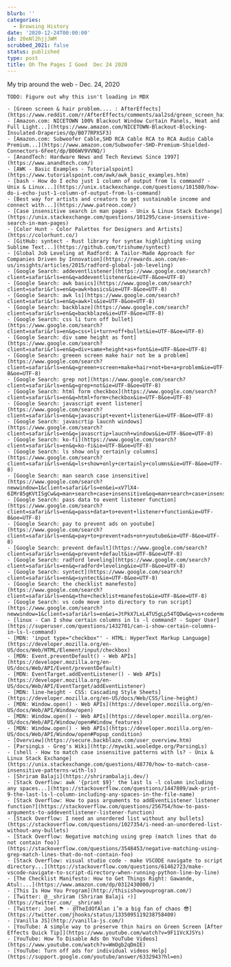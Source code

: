 ```yaml
---
blurb: ''
categories:
  - Browsing History
date: '2020-12-24T00:00:00'
id: 20eNl2hjjJWM
scrubbed_2021: false
status: published
type: post
title: Oh The Pages I Goed  Dec 24 2020
---
```


My trip around the web - Dec. 24, 2020

```
TODO: Figure out why this isn't loading in MDX

- [Green screen & hair problem.... : AfterEffects](https://www.reddit.com/r/AfterEffects/comments/aal2sd/green_screen_hair_problem/)
- [Amazon.com: NICETOWN 100% Blackout Window Curtain Panels, Heat and Full Light...](https://www.amazon.com/NICETOWN-Blackout-Blocking-Insulated-Draperies/dp/B077RPXSF3)
- [Amazon.com: Subwoofer Cable,SHD RCA Cable RCA to RCA Audio Cable Premium...](https://www.amazon.com/Subwoofer-SHD-Premium-Shielded-Connectors-6Feet/dp/B06WV9VVNQ/)
- [AnandTech: Hardware News and Tech Reviews Since 1997](https://www.anandtech.com/)
- [AWK - Basic Examples - Tutorialspoint](https://www.tutorialspoint.com/awk/awk_basic_examples.htm)
- [bash - How do I echo just 1 column of output from ls command? - Unix & Linux...](https://unix.stackexchange.com/questions/101580/how-do-i-echo-just-1-column-of-output-from-ls-command)
- [Best way for artists and creators to get sustainable income and connect with...](https://www.patreon.com/)
- [Case insensitive search in man pages - Unix & Linux Stack Exchange](https://unix.stackexchange.com/questions/101295/case-insensitive-search-in-man-pages)
- [Color Hunt - Color Palettes for Designers and Artists](https://colorhunt.co/)
- [GitHub: syntect - Rust library for syntax highlighting using Sublime Text...](https://github.com/trishume/syntect)
- [Global Job Leveling at Radford: A Tailor-Made Approach for Companies Driven by Innovation](https://rewards.aon.com/en-us/insights/articles/2015/radford-global-job-leveling)
- [Google Search: addeventlistener](https://www.google.com/search?client=safari&rls=en&q=addeventlistener&ie=UTF-8&oe=UTF-8)
- [Google Search: awk basics](https://www.google.com/search?client=safari&rls=en&q=awk+basics&ie=UTF-8&oe=UTF-8)
- [Google Search: awk ls](https://www.google.com/search?client=safari&rls=en&q=awk+ls&ie=UTF-8&oe=UTF-8)
- [Google Search: backblaze](https://www.google.com/search?client=safari&rls=en&q=backblaze&ie=UTF-8&oe=UTF-8)
- [Google Search: css li turn off bullet](https://www.google.com/search?client=safari&rls=en&q=css+li+turn+off+bullet&ie=UTF-8&oe=UTF-8)
- [Google Search: div same height as font](https://www.google.com/search?client=safari&rls=en&q=div+same+height+as+font&ie=UTF-8&oe=UTF-8)
- [Google Search: greeen screen make hair not be a problem](https://www.google.com/search?client=safari&rls=en&q=greeen+screen+make+hair+not+be+a+problem&ie=UTF-8&oe=UTF-8)
- [Google Search: grep not](https://www.google.com/search?client=safari&rls=en&q=grep+not&ie=UTF-8&oe=UTF-8)
- [Google Search: html form checkbox](https://www.google.com/search?client=safari&rls=en&q=html+form+checkbox&ie=UTF-8&oe=UTF-8)
- [Google Search: javascript event listener](https://www.google.com/search?client=safari&rls=en&q=javascript+event+listener&ie=UTF-8&oe=UTF-8)
- [Google Search: javascrtip laucnh windows](https://www.google.com/search?client=safari&rls=en&q=javascrtip+laucnh+windows&ie=UTF-8&oe=UTF-8)
- [Google Search: ko-fi](https://www.google.com/search?client=safari&rls=en&q=ko-fi&ie=UTF-8&oe=UTF-8)
- [Google Search: ls show only certainly columns](https://www.google.com/search?client=safari&rls=en&q=ls+show+only+certainly+columns&ie=UTF-8&oe=UTF-8)
- [Google Search: man search case insensitive](https://www.google.com/search?newwindow=1&client=safari&rls=en&ei=xV7lX4-6IMr85gKVtISgCw&q=man+search+case+insensitive&oq=man+search+case+insensitive)
- [Google Search: pass data to event listener function](https://www.google.com/search?client=safari&rls=en&q=pass+data+to+event+listener+function&ie=UTF-8&oe=UTF-8)
- [Google Search: pay to prevent ads on youtube](https://www.google.com/search?client=safari&rls=en&q=pay+to+prevent+ads+on+youtube&ie=UTF-8&oe=UTF-8)
- [Google Search: prevent default](https://www.google.com/search?client=safari&rls=en&q=prevent+default&ie=UTF-8&oe=UTF-8)
- [Google Search: radford leveling](https://www.google.com/search?client=safari&rls=en&q=radford+leveling&ie=UTF-8&oe=UTF-8)
- [Google Search: syntect](https://www.google.com/search?client=safari&rls=en&q=syntect&ie=UTF-8&oe=UTF-8)
- [Google Search: the checklist manefesto](https://www.google.com/search?client=safari&rls=en&q=the+checklist+manefesto&ie=UTF-8&oe=UTF-8)
- [Google Search: vs code move into directory to run script](https://www.google.com/search?newwindow=1&client=safari&rls=en&ei=JtPkX7LxL4TU5gLp54TQDw&q=vs+code+move+into+directory+to+run+script&oq=vs+code+move+into+directory+to+run+script)
- [linux - Can I show certain columns in ls -l command? - Super User](https://superuser.com/questions/1432701/can-i-show-certain-columns-in-ls-l-command)
- [MDN: 'input type="checkbox"' - HTML: HyperText Markup Language](https://developer.mozilla.org/en-US/docs/Web/HTML/Element/input/checkbox)
- [MDN: Event.preventDefault() - Web APIs](https://developer.mozilla.org/en-US/docs/Web/API/Event/preventDefault)
- [MDN: EventTarget.addEventListener() - Web APIs](https://developer.mozilla.org/en-US/docs/Web/API/EventTarget/addEventListener)
- [MDN: line-height - CSS: Cascading Style Sheets](https://developer.mozilla.org/en-US/docs/Web/CSS/line-height)
- [MDN: Window.open() - Web APIs](https://developer.mozilla.org/en-US/docs/Web/API/Window/open)
- [MDN: Window.open() - Web APIs](https://developer.mozilla.org/en-US/docs/Web/API/Window/open#Window_features)
- [MDN: Window.open() - Web APIs](https://developer.mozilla.org/en-US/docs/Web/API/Window/open#Popup_condition)
- [Overview](https://secure.backblaze.com/user_overview.htm)
- [ParsingLs - Greg's Wiki](http://mywiki.wooledge.org/ParsingLs)
- [shell - How to match case insensitive patterns with ls? - Unix & Linux Stack Exchange](https://unix.stackexchange.com/questions/48770/how-to-match-case-insensitive-patterns-with-ls)
- [Shriram Balaji](https://shrirambalaji.dev/)
- [Stack Overflow: awk '{print $9}' the last ls -l column including any spaces...](https://stackoverflow.com/questions/1447809/awk-print-9-the-last-ls-l-column-including-any-spaces-in-the-file-name)
- [Stack Overflow: How to pass arguments to addEventListener listener function?](https://stackoverflow.com/questions/256754/how-to-pass-arguments-to-addeventlistener-listener-function)
- [Stack Overflow: I need an unordered list without any bullets](https://stackoverflow.com/questions/1027354/i-need-an-unordered-list-without-any-bullets)
- [Stack Overflow: Negative matching using grep (match lines that do not contain foo)](https://stackoverflow.com/questions/3548453/negative-matching-using-grep-match-lines-that-do-not-contain-foo)
- [Stack Overflow: visual studio code - make VSCODE navigate to script directory...](https://stackoverflow.com/questions/61462723/make-vscode-navigate-to-script-directory-when-running-python-line-by-line)
- [The Checklist Manifesto: How to Get Things Right: Gawande, Atul:...](https://www.amazon.com/dp/0312430000/)
- [This Is How You Program](http://thisishowyouprogram.com/)
- [Twitter: @__shriram (Shriram Balaji ⚡)](https://twitter.com/__shriram)
- [Twitter: Joel ⛈ - @TheIdOfAlan i’m a big fan of chaos 😎](https://twitter.com/jhooks/status/1335095119238758400)
- [Vanilla JS](http://vanilla-js.com/)
- [YouTube: A simple way to preserve thin hairs on Green Screen [After Effects Quick Tip]](https://www.youtube.com/watch?v=9F11VcXJSYs)
- [YouTube: How To Disable Ads On YouTube Videos](https://www.youtube.com/watch?v=WmOgb2qDmIE)
- [YouTube: Turn off ads for individual videos Help](https://support.google.com/youtube/answer/6332943?hl=en)
```
